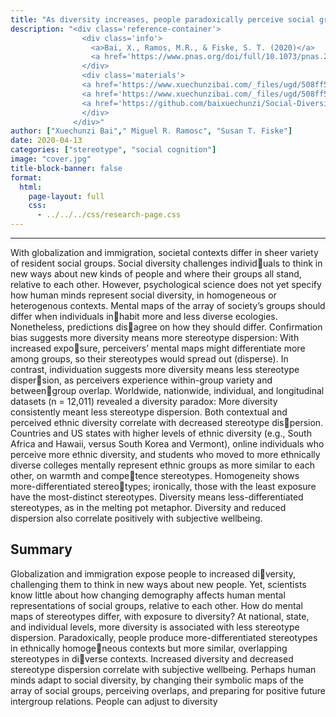 ```yaml
---
title: "As diversity increases, people paradoxically perceive social groups as more similar"
description: "<div class='reference-container'>
                <div class='info'>
                  <a>Bai, X., Ramos, M.R., & Fiske, S. T. (2020)</a> 
                  <a href='https://www.pnas.org/doi/full/10.1073/pnas.2000333117' class='link'><em>PNAS</em></a>
                </div>
                <div class='materials'>
                <a href='https://www.xuechunzibai.com/_files/ugd/508ff5_cfca7e84bacb408a977cf6505232ec51.pdf' class='link material'>[pdf]</a>
                <a href='https://www.xuechunzibai.com/_files/ugd/508ff5_a98ae04923344f19a9dad74cb306eb7f.pdf' class='link material'>[slides]</a>
                <a href='https://github.com/baixuechunzi/Social-Diversity-Stereotype-Content-Similarity' class='link material'>[data&code]</a>
                </div>
              </div>"
author: ["Xuechunzi Bai"," Miguel R. Ramosc", "Susan T. Fiske"]
date: 2020-04-13
categories: ["stereotype", "social cognition"] 
image: "cover.jpg" 
title-block-banner: false 
format: 
  html: 
    page-layout: full 
    css:
      - ../../../css/research-page.css
---
```


------------------------------------------------------------------------

::: page-container
::: summary-card
<div>

With globalization and immigration, societal contexts differ in sheer variety of resident social groups. Social diversity challenges individuals to think in new ways about new kinds of people and where their groups all stand, relative to each other. However, psychological science does not yet specify how human minds represent social diversity, in homogeneous or heterogenous contexts. Mental maps of the array of society’s groups should differ when individuals inhabit more and less diverse ecologies. Nonetheless, predictions disagree on how they should differ. Confirmation bias suggests more diversity means more stereotype dispersion: With increased exposure, perceivers’ mental maps might differentiate more among groups, so their stereotypes would spread out (disperse). In contrast, individuation suggests more diversity means less stereotype dispersion, as perceivers experience within-group variety and betweengroup overlap. Worldwide, nationwide, individual, and longitudinal datasets (n = 12,011) revealed a diversity paradox: More diversity consistently meant less stereotype dispersion. Both contextual and perceived ethnic diversity correlate with decreased stereotype dispersion. Countries and US states with higher levels of ethnic diversity (e.g., South Africa and Hawaii, versus South Korea and Vermont), online individuals who perceive more ethnic diversity, and students who moved to more ethnically diverse colleges mentally represent ethnic groups as more similar to each other, on warmth and competence stereotypes. Homogeneity shows more-differentiated stereotypes; ironically, those with the least exposure have the most-distinct stereotypes. Diversity means less-differentiated stereotypes, as in the melting pot metaphor. Diversity and reduced dispersion also correlate positively with subjective wellbeing.

</p>

</div>
:::

::: main-content
# Summary

Globalization and immigration expose people to increased diversity, challenging them to think in new ways about new people. Yet, scientists know little about how changing demography affects human mental representations of social groups, relative to each other. How do mental maps of stereotypes differ, with exposure to diversity? At national, state, and individual levels, more diversity is associated with less stereotype dispersion. Paradoxically, people produce more-differentiated stereotypes in ethnically homogeneous contexts but more similar, overlapping stereotypes in diverse contexts. Increased diversity and decreased stereotype dispersion correlate with subjective wellbeing. Perhaps human minds adapt to social diversity, by changing their symbolic maps of the array of social groups, perceiving overlaps, and preparing for positive future intergroup relations. People can adjust to diversity
:::
:::
